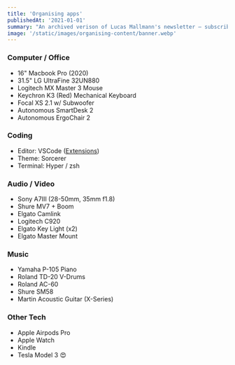 ```yaml
---
title: 'Organising apps'
publishedAt: '2021-01-01'
summary: "An archived verison of Lucas Mallmann's newsletter – subscribe to get early access."
image: '/static/images/organising-content/banner.webp'
---
```


### Computer / Office

- 16" Macbook Pro (2020)
- 31.5" LG UltraFine 32UN880
- Logitech MX Master 3 Mouse
- Keychron K3 (Red) Mechanical Keyboard
- Focal XS 2.1 w/ Subwoofer
- Autonomous SmartDesk 2
- Autonomous ErgoChair 2

### Coding

- Editor: VSCode ([Extensions](https://github.com/leerob/fastfeedback/blob/master/.vscode/extensions.json))
- Theme: Sorcerer
- Terminal: Hyper / zsh

### Audio / Video

- Sony A7III (28-50mm, 35mm f1.8)
- Shure MV7 + Boom
- Elgato Camlink
- Logitech C920
- Elgato Key Light (x2)
- Elgato Master Mount

### Music

- Yamaha P-105 Piano
- Roland TD-20 V-Drums
- Roland AC-60
- Shure SM58
- Martin Acoustic Guitar (X-Series)

### Other Tech

- Apple Airpods Pro
- Apple Watch
- Kindle
- Tesla Model 3 😍
